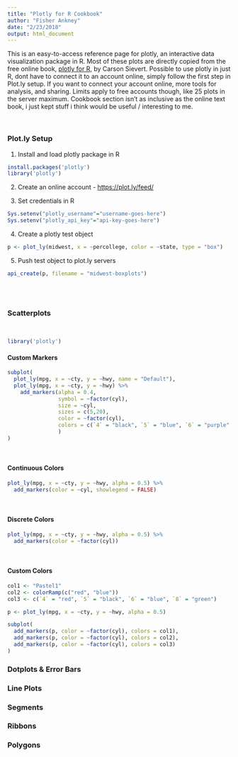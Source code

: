 ```yaml
---
title: "Plotly for R Cookbook"
author: "Fisher Ankney"
date: "2/23/2018"
output: html_document
---
```


This is an easy-to-access reference page for plotly, an interactive data visualization package in R. Most of these plots are directly copied from the free online book, [plotly for R](https://plotly-book.cpsievert.me/index.html), by Carson Sievert. Possible to use plotly in just R, dont have to connect it to an account online, simply follow the first step in Plot.ly setup. If you want to connect your account online, more tools for analysis, and sharing. Limits apply to free accounts though, like 25 plots in the server maximum. Cookbook section isn't as inclusive as the online text book, i just kept stuff i think would be useful / interesting to me. 

<br  /> 

### Plot.ly Setup

1. Install and load plotly package in R
```r
install.packages('plotly')
library('plotly')
```

2. Create an online account - <https://plot.ly/feed/> 

3. Set credentials in R 
```r
Sys.setenv("plotly_username"="username-goes-here")
Sys.setenv("plotly_api_key"="api-key-goes-here")
```

4. Create a plotly test object
```r
p <- plot_ly(midwest, x = ~percollege, color = ~state, type = "box")
```

5. Push test object to plot.ly servers
```r
api_create(p, filename = "midwest-boxplots")
```

<br  /> 
<br  /> 

### Scatterplots 

<br  /> 

```r
library('plotly')
```

#### Custom Markers
```r
subplot(
  plot_ly(mpg, x = ~cty, y = ~hwy, name = "Default"), 
  plot_ly(mpg, x = ~cty, y = ~hwy) %>%
    add_markers(alpha = 0.4,
                symbol = ~factor(cyl),
                size = ~cyl,
                sizes = c(5,20),
                color = ~factor(cyl),
                colors = c(`4` = "black", `5` = "blue", `6` = "purple", `8` = "red")
                )
) 
```

<br  /> 

#### Continuous Colors 
```r
plot_ly(mpg, x = ~cty, y = ~hwy, alpha = 0.5) %>%
  add_markers(color = ~cyl, showlegend = FALSE)
```

<br  /> 

#### Discrete Colors
```r
plot_ly(mpg, x = ~cty, y = ~hwy, alpha = 0.5) %>%
  add_markers(color = ~factor(cyl)) 
```

<br  /> 

#### Custom Colors 
```r
col1 <- "Pastel1"
col2 <- colorRamp(c("red", "blue"))
col3 <- c(`4` = "red", `5` = "black", `6` = "blue", `8` = "green")

p <- plot_ly(mpg, x = ~cty, y = ~hwy, alpha = 0.5)

subplot(
  add_markers(p, color = ~factor(cyl), colors = col1),
  add_markers(p, color = ~factor(cyl), colors = col2),
  add_markers(p, color = ~factor(cyl), colors = col3)
)
```


### Dotplots & Error Bars 


### Line Plots


### Segments


### Ribbons


### Polygons


### 















